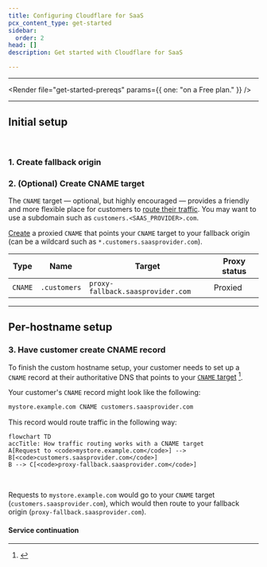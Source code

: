 ```yaml
---
title: Configuring Cloudflare for SaaS
pcx_content_type: get-started
sidebar:
  order: 2
head: []
description: Get started with Cloudflare for SaaS

---
```



***

<Render file="get-started-prereqs" params={{ one: "on a Free plan." }} />

***

## Initial setup

<Render file="get-started-initial-setup-preamble" /> <br/>

### 1. Create fallback origin

<Render file="get-started-fallback-origin" />

### 2. (Optional) Create CNAME target

The `CNAME` target — optional, but highly encouraged — provides a friendly and more flexible place for customers to [route their traffic](#3-have-customer-create-cname-record). You may want to use a subdomain such as `customers.<SAAS_PROVIDER>.com`.

[Create](/dns/manage-dns-records/how-to/create-dns-records/#create-dns-records) a proxied `CNAME` that points your `CNAME` target to your fallback origin (can be a wildcard such as `*.customers.saasprovider.com`).

<Example>

| **Type** | **Name**     | **Target**                  | **Proxy status** |
| -------- | ------------ | --------------------------------- | ---------------- |
| `CNAME`  | `.customers` | `proxy-fallback.saasprovider.com` | Proxied          |

</Example>

***

## Per-hostname setup

<Render file="get-started-per-hostname" />

### 3. Have customer create CNAME record

To finish the custom hostname setup, your customer needs to set up a `CNAME` record at their authoritative DNS that points to your [`CNAME` target](#2-optional-create-cname-target) [^1].

<Render file="get-started-check-statuses" />

Your customer's `CNAME` record might look like the following:

```txt
mystore.example.com CNAME customers.saasprovider.com
```

This record would route traffic in the following way:

```mermaid
flowchart TD
accTitle: How traffic routing works with a CNAME target
A[Request to <code>mystore.example.com</code>] --> B[<code>customers.saasprovider.com</code>]
B --> C[<code>proxy-fallback.saasprovider.com</code>]
```

<br/>

Requests to `mystore.example.com` would go to your `CNAME` target (`customers.saasprovider.com`), which would then route to your fallback origin (`proxy-fallback.saasprovider.com`).

[^1]: <Render file="regional-services" />

#### Service continuation

<Render file="get-started-service-continuation" />
